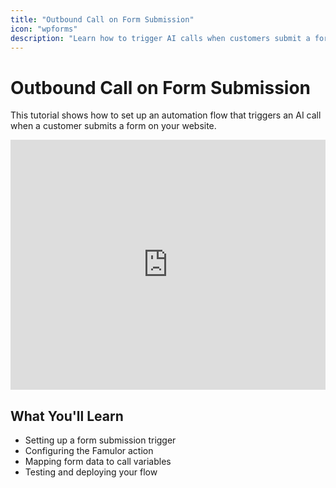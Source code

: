 ```yaml
---
title: "Outbound Call on Form Submission"
icon: "wpforms"
description: "Learn how to trigger AI calls when customers submit a form"
---
```


# Outbound Call on Form Submission

This tutorial shows how to set up an automation flow that triggers an AI call when a customer submits a form on your website.

<iframe
  width="100%"
  height="400"
  src="https://www.youtube.com/embed/YhHC72qV_Z4?si=9Ic3VHwV-QeL5YER"
  title="Tutorial: Outbound Call on Form Submission"
  frameBorder="0"
  allow="accelerometer; autoplay; clipboard-write; encrypted-media; gyroscope; picture-in-picture"
  allowFullScreen></iframe>

## What You'll Learn

- Setting up a form submission trigger
- Configuring the Famulor action
- Mapping form data to call variables
- Testing and deploying your flow
